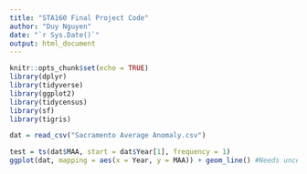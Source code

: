 ```yaml
---
title: "STA160 Final Project Code"
author: "Duy Nguyen"
date: "`r Sys.Date()`"
output: html_document
---
```


```r
knitr::opts_chunk$set(echo = TRUE)
library(dplyr)
library(tidyverse)
library(ggplot2)
library(tidycensus)
library(sf)
library(tigris)
```

```r
dat = read_csv("Sacramento Average Anomaly.csv")
```

```r
test = ts(dat$MAA, start = dat$Year[1], frequency = 1)
ggplot(dat, mapping = aes(x = Year, y = MAA)) + geom_line() #Needs uncertainty range
```



